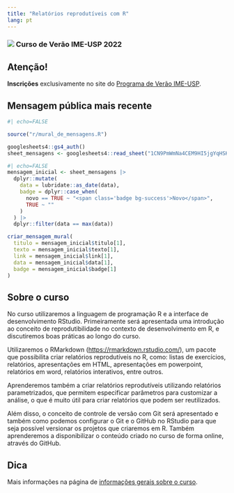 ```yaml
---
title: "Relatórios reprodutíveis com R"
lang: pt
---
```



<h3> ![](https://www.ime.usp.br/verao/assets/images/logo_verao.png){fig-align="center"} Curso de Verão IME-USP 2022 </h3>

:::{.callout-warning}
## Atenção!
**Inscrições** exclusivamente no site do [Programa de Verão IME-USP](https://www.ime.usp.br/verao/index.php/turmas/apresentacao.php). <br>
:::

## Mensagem pública mais recente

```r
#| echo=FALSE

source("r/mural_de_mensagens.R")

googlesheets4::gs4_auth()
sheet_mensagens <- googlesheets4::read_sheet("1CN9PmWmNa4CEM9HI5jgYqHSK48K92n--BZWXglH5NVE", sheet = "mensagens")
```


```r
#| echo=FALSE
mensagem_inicial <- sheet_mensagens |>
  dplyr::mutate(
    data = lubridate::as_date(data),
    badge = dplyr::case_when(
      novo == TRUE ~ "<span class='badge bg-success'>Novo</span>",
      TRUE ~ ""
    )
  ) |> 
  dplyr::filter(data == max(data))

criar_mensagem_mural(
  titulo = mensagem_inicial$titulo[1],
  texto = mensagem_inicial$texto[1],
  link = mensagem_inicial$link[1],
  data = mensagem_inicial$data[1],
  badge = mensagem_inicial$badge[1]
) 
```

## Sobre o curso

No curso utilizaremos a linguagem de programação R e a interface de desenvolvimento RStudio. Primeiramente será apresentada uma introdução ao conceito de reprodutibilidade no contexto de desenvolvimento em R, e discutiremos boas práticas ao longo do curso. 
 
Utilizaremos o RMarkdown (<https://rmarkdown.rstudio.com/>), um pacote que possibilita criar relatórios reprodutíveis no R, como: listas de exercícios, relatórios, apresentações em HTML, apresentações em powerpoint, relatórios em word, relatórios interativos, entre outros. 

Aprenderemos também a criar relatórios reprodutíveis utilizando relatórios parametrizados, que permitem especificar parâmetros para customizar a análise, o que é muito útil para criar relatórios que podem ser reutilizados. 

Além disso, o conceito de controle de versão com Git será apresentado e também como podemos configurar o Git e o GitHub no RStudio para que seja possível versionar os projetos que criaremos em R. Também aprenderemos a disponibilizar o conteúdo criado no curso de forma online, através do GitHub.


:::{.callout-tip}
## Dica
Mais informações na página de [informações gerais sobre o curso](informacoes-gerais.qmd). 
:::



